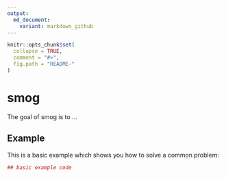 ```yaml
---
output:
  md_document:
    variant: markdown_github
---
```


<!-- README.md is generated from README.Rmd. Please edit that file -->

```r
knitr::opts_chunk$set(
  collapse = TRUE,
  comment = "#>",
  fig.path = "README-"
)
```

# smog

The goal of smog is to ...

## Example

This is a basic example which shows you how to solve a common problem:

```r
## basic example code
```
